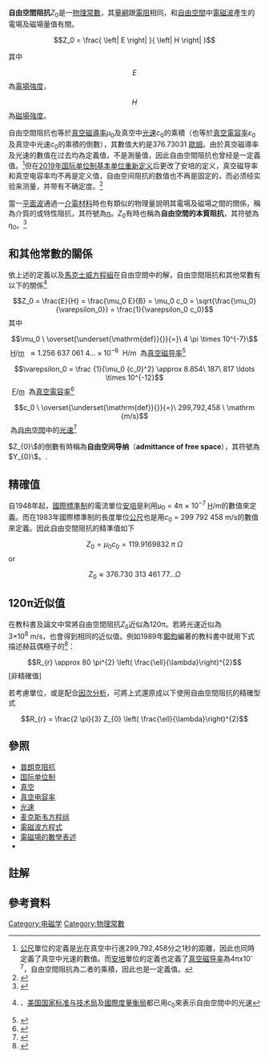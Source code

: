 '''自由空間阻抗'''''Z''<sub>0</sub>是一[[物理常數|物理常數]]，其[[量綱|量綱]]跟[[電阻|電阻]]相同，和[[真空|自由空間]]中[[電磁波|電磁波]]產生的電場及磁場量值有關。

:<math>Z_0 = \frac{ \left| E \right| }{ \left| H \right| } </math>

其中
:<math>E</math>為[[電場強度|電場強度]]，
:<math>H</math>為[[磁場強度|磁場強度]]。

自由空間阻抗也等於[[真空磁導率|真空磁導率]]''μ''<sub>0</sub>及真空中[[光速|光速]]''c''<sub>0</sub>的乘積（也等於[[真空電容率|真空電容率]]''ε''<sub>0</sub>及真空中光速''c''<sub>0</sub>的乘積的倒數），其數值大約是376.73031 [[歐姆|歐姆]]。由於真空磁導率及光速的數值在过去均為定義值，不是測量值，因此自由空間阻抗也曾经是一定義值。<ref group="註解">[[公尺|公尺]]單位的定義是[[光|光]]在真空中行進299,792,458分之1秒的距離，因此也同時定義了真空中光速的數值。而[[安培|安培]]單位的定義也定義了[[真空磁导率|真空磁导率]]為4πx10<sup>-7</sup>，自由空間阻抗為二者的乘積，因此也是一定義值。</ref>但在[[2019年国际单位制基本单位重新定义|2019年国际单位制基本单位重新定义]]后更改了安培的定义，真空磁导率和真空电容率均不再是定义值，自由空间阻抗的数值也不再是固定的，而必须经实验来测量，并带有不确定度。<ref name=Chyla>
{{cite journal |title=Evolution of the International Metric System of Units SI |author=Chyla, W.T. |date=2011-12 |journal=Acta Physica Polonica A |number=6 |volume=120 |pages=998–1011  |doi=10.12693/APhysPolA.120.998 }}</ref>

當一[[平面波|平面波]]通過一[[介電質|介電材料]]時也有類似的物理量說明其電場及磁場之間的關係，稱為介質的{{link-en|本質阻抗|intrinsic impedance}}或特性阻抗，其符號為[[η|η]]。''Z''<sub>0</sub>有時也稱為'''自由空間的本質阻抗'''，其符號為η<sub>0</sub>。<ref>{{cite book|author=David M. Pozar|title=《微波工程》|year=2016|publisher=高立圖書|isbn=9789863780809|pages=第17頁|others=由郭仁財翻譯}}</ref>

==和其他常數的關係==

依上述的定義以及[[馬克士威方程組|馬克士威方程組]]在自由空間中的解，自由空間阻抗和其他常數有以下的關係<ref group="註解">{{link-en|
ISO 31-5|ISO 31-5}}、[[美国国家标准与技术局|美国国家标准与技术局]]及[[國際度量衡局|國際度量衡局]]都已用''c''<sub>0</sub>來表示自由空間中的光速</ref>

:<math>Z_0 = \frac{E}{H} = \frac{\mu_0 E}{B} = \mu_0 c_0 = \sqrt{\frac{\mu_0}{\varepsilon_0}} = \frac{1}{\varepsilon_0 c_0}</math>
其中
:<math>\mu_0 \  \overset{\underset{\mathrm{def}}{}}{=}\ 4 \pi \times 10^{-7}\ </math>  [[亨利_(单位)|H]]/[[公尺|m]]  <math>\approx 1.256\ 637\ 061\ 4 \ldots \times 10^{-6}</math>  H/m  為[[真空磁导率|真空磁导率]]<ref name="NIST">{{cite web |url=http://physics.nist.gov/cgi-bin/cuu/Value?mu0 |title=Magnetic constant |accessdate=2007-08-08 |work=2006 CODATA recommended values |publisher=NIST }}</ref>
:<math> \varepsilon_0 = \frac {1}{\mu_0 {c_0}^2} \approx 8.854\ 187\ 817 \ldots \times 10^{-12} </math>  [[法拉|F]]/[[公尺|m]]  為[[真空電容率|真空電容率]]<ref name="NIST2">{{cite web |url=http://physics.nist.gov/cgi-bin/cuu/Value?ep0 |title=Electric constant |accessdate=2007-08-08 |work=2006 CODATA recommended values |publisher=NIST }}</ref>
:<math> c_0 \ \overset{\underset{\mathrm{def}}{}}{=}\ 299,792,458 \  \mathrm {m/s}</math>   為[[真空|自由空間]]中的[[光速|光速]]<ref name="NIST3">{{cite web |url=http://physics.nist.gov/cgi-bin/cuu/Value?c |title=Speed of light |accessdate=2007-08-08 |work=2006 CODATA recommended values |publisher=NIST }}</ref>

<math>Z_{0}\ </math>的倒數有時稱為'''自由空间导纳'''（'''admittance of free space'''），其符號為<math>Y_{0}\ </math>。.

==精確值==

自1948年起，[[國際標準制|國際標準制]]的電流單位[[安培|安培]]是利用μ<sub>0</sub> = 4π × 10<sup>−7</sup> [[亨利_(單位)|H]]/m的數值來定義。而在1983年國際標準制的長度單位[[公尺|公尺]]也是用''c''<sub>0</sub> = 299 792 458 m/s的數值來定義。因此自由空間阻抗的精準值如下

:<math>Z_{0} = \mu_{0} c_0 = 119.9169832 \; \pi \ \Omega</math>
or
:<math>Z_{0} \approx 376.730\ 313\ 461\ 77 \ldots \Omega</math>

==120π近似值==

在教科書及論文中常將自由空間阻抗<math>Z_{0}</math>近似為<math>120 \pi</math>。若將光速近似為3×10<sup>8</sup> m/s，也會得到相同的近似值。例如1989年[[鄭鈞_(物理學家)|鄭鈞]]編著的教科書中就用下式描述赫茲偶極子的{{link-en|輻射電阻|radiation resistance}}<ref name="cheng">{{cite book
|author=David K Cheng
|title=Field and wave electromagnetics
|url=http://books.google.com/books?as_isbn=0201128195
|publisher=Addison-Wesley
|location=New York
|year=1989
|edition=Second Edition
|isbn=0201128195}}</ref>：

:<math>R_{r} \approx 80 \pi^{2} \left( \frac{\ell}{\lambda}\right)^{2}</math>  [非精確值]

若考慮單位，或是配合[[因次分析|因次分析]]，可將上式還原成以下使用自由空間阻抗的精確型式

:<math>R_{r} = \frac{2 \pi}{3} Z_{0} \left( \frac{\ell}{\lambda}\right)^{2}</math>

==參照==
*[[普朗克阻抗|普朗克阻抗]]
*[[国际单位制|国际单位制]]
*[[真空|真空]]
*[[真空电容率|真空电容率]]
*[[光速|光速]]
*[[麦克斯韦方程组|麦克斯韦方程组]]
*[[電磁波方程式|電磁波方程式]]
*[[電磁場的數學表述|電磁場的數學表述]]
*{{link-en|遠近場|Near and far field}}

==註解==
<references group="註解"/>

==參考資料==
{{reflist}}

[[Category:电磁学|Category:电磁学]]
[[Category:物理常數|Category:物理常數]]